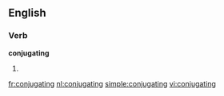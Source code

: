 ==English==
===Verb===
'''conjugating'''
# {{present participle of|[[conjugate]]}}

[[fr:conjugating]]
[[nl:conjugating]]
[[simple:conjugating]]
[[vi:conjugating]]